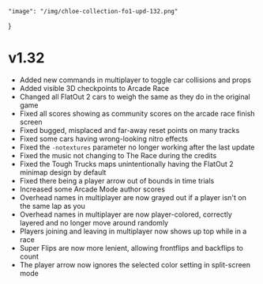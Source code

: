 	"image": "/img/chloe-collection-fo1-upd-132.png"
}

# v1.32

- Added new commands in multiplayer to toggle car collisions and props
- Added visible 3D checkpoints to Arcade Race
- Changed all FlatOut 2 cars to weigh the same as they do in the original game
- Fixed all scores showing as community scores on the arcade race finish screen
- Fixed bugged, misplaced and far-away reset points on many tracks
- Fixed some cars having wrong-looking nitro effects
- Fixed the `-notextures` parameter no longer working after the last update
- Fixed the music not changing to The Race during the credits
- Fixed the Tough Trucks maps unintentionally having the FlatOut 2 minimap design by default
- Fixed there being a player arrow out of bounds in time trials
- Increased some Arcade Mode author scores
- Overhead names in multiplayer are now grayed out if a player isn't on the same lap as you
- Overhead names in multiplayer are now player-colored, correctly layered and no longer move around randomly
- Players joining and leaving in multiplayer now shows up top while in a race
- Super Flips are now more lenient, allowing frontflips and backflips to count
- The player arrow now ignores the selected color setting in split-screen mode